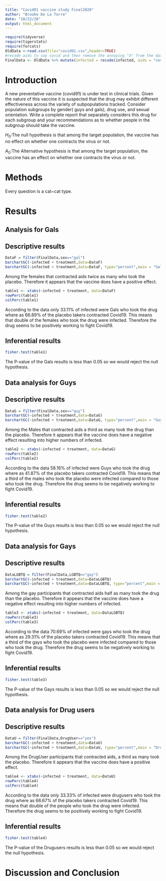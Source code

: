 ```yaml
---
title: "Covid91 vaccine study Final2020"
author: "Brooke De La Torre"
date: "10/22/20"
output: html_document
---
```


```r
require(tidyverse)
require(tigerstats)
require(forcats)
OldData <-read.csv(file="covid91.csv",header=TRUE)
#recode aids to say covid and then remove the annoying "X" from the dataframe
FinalData <- OldData %>% mutate(infected = recode(infected, aids = "covid", none = "OK" )) %>% select(-one_of("X"))
```

# Introduction

<!--In this section you explain what you are trying to show.  Where did the data come from?  What is the research or other question you are trying to answer?.  If you skimp in this section expect to be marked down in your grade. Paint a picture of the project a couple of paragraphs is expected!-->
  
A new  preventative vaccine (covid91) is under test in clinical trials. Given the nature of this vaccine it is suspected that the drug may exhibit different effectiveness across the variety of subpopulations tracked. Consider population subgroups by gender( guys and gals), drug use, and sexual orientation. Write a complete report that separately considers this drug for each subgroup and your recommendations as to whether people in the subgroup should take the vaccine.
  
$H_0$:The null hypothesis is that among the target population, the vaccine has no effect on whether one contracts the virus or not. 
  
$A_0$:The Alternative hypothesis is that among the target population, the vaccine has an effect on whether one contracts the virus or not.
   
# Methods

<!--Decide on your methods:  use "variable analysis" or other appropriate descriptors.  Make sure to choose at least one graphical method and at least one numerical method. Discuss what data manipulations may be needed for example subsetting or other binning procedures and what sort of graphical displays and inferential tools will be used!-->
Every question is a cat~cat type.   
  
  
# Results

<!--Divide this section into two sub-sections:  One for your descriptive  results and one for your inferential results.!-->

## Analysis for Gals
  
## Descriptive results

```r
DataF = filter(FinalData,sex=="gal")
barchartGC(~infected + treatment,data=DataF)
barchartGC(~infected + treatment,data=DataF, type="percent",main = "Gals")

```
  
Among the females that contracted aids twice as many who took the placebo. Therefore it appears that the vaccine does have a positive effect.

```r
table1 <- xtabs(~infected + treatment, data=DataF)
rowPerc(table1)
colPerc(table1)
```

According to the data only 33.11% of infected were Gals who took the drug where as 66.89% of the placebo takers contracted Covid19. This means that double of the females who took the drug were infected. Therefore the drug seems to be positively working to fight Covid19.

## Inferential results

```r
fisher.test(table1)
```

The P-value of the Gals results is less than 0.05 so we would reject the null hypothesis.

## Data analysis for Guys

## Descriptive results

```r
DataG = filter(FinalData,sex=="guy")
barchartGC(~infected + treatment,data=DataG)
barchartGC(~infected + treatment,data=DataG, type="percent",main = "Guys")

```
   
Among the Males that contracted aids a third as many took the drug than the placebo. Therefore it appears that the vaccine does have a negative effect resulting into higher numbers of infected.

```r
table2 <- xtabs(~infected + treatment, data=DataG)
rowPerc(table2)
colPerc(table2)
```

According to the data 58.16% of infected were Guys who took the drug where as 41.87% of the placebo takers contracted Covid19. This means that a third of the males who took the placebo were infected compared to those who took the drug. Therefore the drug seems to be negatively working to fight Covid19.

## Inferential results

```r
fisher.test(table2)
```

The P-value of the Guys results is less than 0.05 so we would reject the null hypothesis.

## Data analysis for Gays
   
## Descriptive results
   
```r
DataLGBTQ = filter(FinalData,LGBTQ=="gay")
barchartGC(~infected + treatment,data=DataLGBTQ)
barchartGC(~infected + treatment,data=DataLGBTQ, type="percent",main = "Gays")

```
   
Among the gay participants that contracted aids half as many took the drug than the placebo. Therefore it appears that the vaccine does have a negative effect resulting into higher numbers of infected.
   
```r
table3 <- xtabs(~infected + treatment, data=DataLGBTQ)
rowPerc(table3)
colPerc(table3)
```
   
According to the data 70.69% of infected were gays who took the drug where as 29.31% of the placebo takers contracted Covid19. This means that a third of the gays who took the placebo were infected compared to those who took the drug. Therefore the drug seems to be negatively working to fight Covid19.
   
## Inferential results

```r
fisher.test(table3)
```
   
The P-value of the Gays results is less than 0.05 so we would reject the null hypothesis.
   
## Data analysis for Drug users

## Descriptive results

```r
DataU = filter(FinalData,DrugUser=="yes")
barchartGC(~infected + treatment,data=DataU)
barchartGC(~infected + treatment,data=DataU, type="percent",main = "DrugUser")

```
   
Among the DrugUser participants that contracted aids, a third as many took the placebo. Therefore it appears that the vaccine does have a positive effect.
   
```r
table4 <- xtabs(~infected + treatment, data=DataU)
rowPerc(table4)
colPerc(table4)
```
   
According to the data only 33.33% of infected were drugusers who took the drug where as 66.67% of the placebo takers contracted Covid19. This means that double of the people who took the drug were infected. Therefore the drug seems to be positively working to fight Covid19.
   
## Inferential results
  
```r
fisher.test(table4)
```

The P-value of the Drugusers results is less than 0.05 so we would reject the null hypothesis.

# Discussion and Conclusion

<!--Discussion and conclusion here.  If you found a relationship be sure to consider whether the relationship occurs because one of the variavbles causes the other, or whether they perhasps are related for some other reason.  Watch the chapter 6 videos from the GeorgeTown videos collection.!-->
